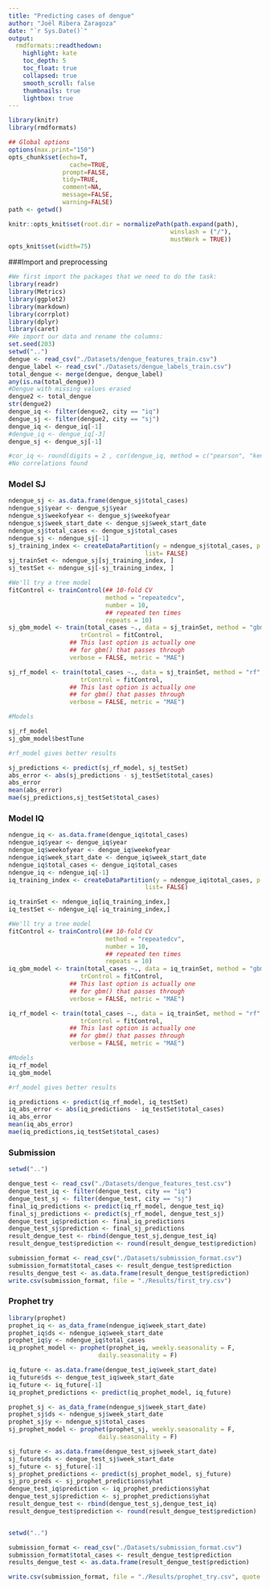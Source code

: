 ```yaml
---
title: "Predicting cases of dengue"
author: "Joël Ribera Zaragoza"
date: "`r Sys.Date()`"
output:
  rmdformats::readthedown:
    highlight: kate
    toc_depth: 5
    toc_float: true
    collapsed: true
    smooth_scroll: false
    thumbnails: true
    lightbox: true
---
```



```r
library(knitr)
library(rmdformats)

## Global options
options(max.print="150")
opts_chunk$set(echo=T,
	             cache=TRUE,
               prompt=FALSE,
               tidy=TRUE,
               comment=NA,
               message=FALSE,
               warning=FALSE)
path <- getwd()

knitr::opts_knit$set(root.dir = normalizePath(path.expand(path),
                                             winslash = ("/"),
                                             mustWork = TRUE))
opts_knit$set(width=75)
```

###Import and preprocessing

```r
#We first import the packages that we need to do the task:
library(readr)
library(Metrics)
library(ggplot2)
library(markdown)
library(corrplot)
library(dplyr)
library(caret)
#We import our data and rename the columns:
set.seed(203)
setwd("..")
dengue <- read_csv("./Datasets/dengue_features_train.csv")
dengue_label <- read_csv("./Datasets/dengue_labels_train.csv")
total_dengue <- merge(dengue, dengue_label)
any(is.na(total_dengue))
#Dengue with missing values erased
dengue2 <- total_dengue
str(dengue2)
dengue_iq <- filter(dengue2, city == "iq")
dengue_sj <- filter(dengue2, city == "sj")
dengue_iq <- dengue_iq[-1]
#dengue_iq <- dengue_iq[-3]
dengue_sj <- dengue_sj[-1]

#cor_iq <- round(digits = 2 , cor(dengue_iq, method = c("pearson", "kendall", "spearman")))
#No correlations found

```







### Model SJ


```r
ndengue_sj <- as.data.frame(dengue_sj$total_cases)
ndengue_sj$year <- dengue_sj$year
ndengue_sj$weekofyear <- dengue_sj$weekofyear
ndengue_sj$week_start_date <- dengue_sj$week_start_date
ndengue_sj$total_cases <- dengue_sj$total_cases
ndengue_sj <- ndengue_sj[-1]
sj_training_index <- createDataPartition(y = ndengue_sj$total_cases, p = 0.75, 
                                      list= FALSE)
sj_trainSet <- ndengue_sj[sj_training_index, ]
sj_testSet <- ndengue_sj[-sj_training_index, ]
```




```r
#We'll try a tree model
fitControl <- trainControl(## 10-fold CV
                           method = "repeatedcv",
                           number = 10,
                           ## repeated ten times
                           repeats = 10)
sj_gbm_model <- train(total_cases ~., data = sj_trainSet, method = "gbm", 
                    trControl = fitControl,
                 ## This last option is actually one
                 ## for gbm() that passes through
                 verbose = FALSE, metric = "MAE")
```

```r
sj_rf_model <- train(total_cases ~., data = sj_trainSet, method = "rf", 
                    trControl = fitControl,
                 ## This last option is actually one
                 ## for gbm() that passes through
                 verbose = FALSE, metric = "MAE")
```

```r
#Models

sj_rf_model
sj_gbm_model$bestTune

#rf_model gives better results
```
```r
sj_predictions <- predict(sj_rf_model, sj_testSet)
abs_error <- abs(sj_predictions - sj_testSet$total_cases)
abs_error
mean(abs_error)
mae(sj_predictions,sj_testSet$total_cases)
```


### Model IQ

```r
ndengue_iq <- as.data.frame(dengue_iq$total_cases)
ndengue_iq$year <- dengue_iq$year
ndengue_iq$weekofyear <- dengue_iq$weekofyear
ndengue_iq$week_start_date <- dengue_iq$week_start_date
ndengue_iq$total_cases <- dengue_iq$total_cases
ndengue_iq <- ndengue_iq[-1]
iq_training_index <- createDataPartition(y = ndengue_iq$total_cases, p = 0.75, 
                                      list= FALSE)

iq_trainSet <- ndengue_iq[iq_training_index,]
iq_testSet <- ndengue_iq[-iq_training_index,]
```




```r
#We'll try a tree model
fitControl <- trainControl(## 10-fold CV
                           method = "repeatedcv",
                           number = 10,
                           ## repeated ten times
                           repeats = 10)
iq_gbm_model <- train(total_cases ~., data = iq_trainSet, method = "gbm", 
                    trControl = fitControl,
                 ## This last option is actually one
                 ## for gbm() that passes through
                 verbose = FALSE, metric = "MAE")
```

```r

iq_rf_model <- train(total_cases ~., data = iq_trainSet, method = "rf", 
                    trControl = fitControl,
                 ## This last option is actually one
                 ## for gbm() that passes through
                 verbose = FALSE, metric = "MAE")
```


```r
#Models
iq_rf_model
iq_gbm_model 

#rf_model gives better results
```
```r
iq_predictions <- predict(iq_rf_model, iq_testSet)
iq_abs_error <- abs(iq_predictions - iq_testSet$total_cases)
iq_abs_error
mean(iq_abs_error)
mae(iq_predictions,iq_testSet$total_cases)

```
### Submission
```r
setwd("..")

dengue_test <- read_csv("./Datasets/dengue_features_test.csv")
dengue_test_iq <- filter(dengue_test, city == "iq")
dengue_test_sj <- filter(dengue_test, city == "sj")
final_iq_predictions <- predict(iq_rf_model, dengue_test_iq)
final_sj_predictions <- predict(sj_rf_model, dengue_test_sj)
dengue_test_iq$prediction <- final_iq_predictions
dengue_test_sj$prediction <- final_sj_predictions
result_dengue_test <- rbind(dengue_test_sj,dengue_test_iq)
result_dengue_test$prediction <- round(result_dengue_test$prediction)

submission_format <- read_csv("./Datasets/submission_format.csv")
submission_format$total_cases <- result_dengue_test$prediction
results_dengue_test <- as.data.frame(result_dengue_test$prediction)
write.csv(submission_format, file = "./Results/first_try.csv")
```

### Prophet try

```r
library(prophet)
prophet_iq <- as_data_frame(ndengue_iq$week_start_date)
prophet_iq$ds <- ndengue_iq$week_start_date
prophet_iq$y <- ndengue_iq$total_cases
iq_prophet_model <- prophet(prophet_iq, weekly.seasonality = F,
                         daily.seasonality = F)

iq_future <- as.data.frame(dengue_test_iq$week_start_date)
iq_future$ds <- dengue_test_iq$week_start_date
iq_future <- iq_future[-1]
iq_prophet_predictions <- predict(iq_prophet_model, iq_future)

prophet_sj <- as_data_frame(ndengue_sj$week_start_date)
prophet_sj$ds <- ndengue_sj$week_start_date
prophet_sj$y <- ndengue_sj$total_cases
sj_prophet_model <- prophet(prophet_sj, weekly.seasonality = F,
                         daily.seasonality = F)

sj_future <- as.data.frame(dengue_test_sj$week_start_date)
sj_future$ds <- dengue_test_sj$week_start_date
sj_future <- sj_future[-1]
sj_prophet_predictions <- predict(sj_prophet_model, sj_future)
sj_pro_preds <- sj_prophet_predictions$yhat
dengue_test_iq$prediction <- iq_prophet_predictions$yhat
dengue_test_sj$prediction <- sj_prophet_predictions$yhat
result_dengue_test <- rbind(dengue_test_sj,dengue_test_iq)
result_dengue_test$prediction <- round(result_dengue_test$prediction)


setwd("..")

submission_format <- read_csv("./Datasets/submission_format.csv")
submission_format$total_cases <- result_dengue_test$prediction
results_dengue_test <- as.data.frame(result_dengue_test$prediction)

write.csv(submission_format, file = "./Results/prophet_try.csv", quote = F, row.names = F)
```

